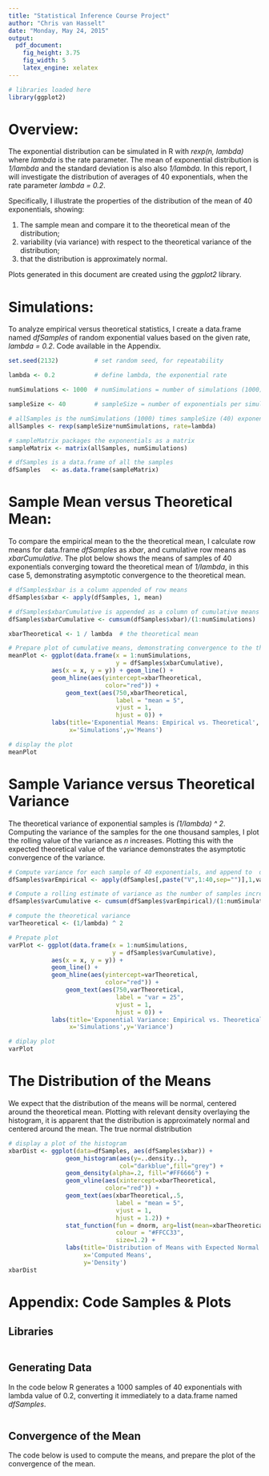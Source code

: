 ```yaml
---
title: "Statistical Inference Course Project"
author: "Chris van Hasselt"
date: "Monday, May 24, 2015"
output:
  pdf_document:
    fig_height: 3.75
    fig_width: 5
    latex_engine: xelatex
---
```

```r
# libraries loaded here
library(ggplot2)
```

# Overview:
The exponential distribution can be simulated in R with *rexp(n, lambda)* where *lambda* is the rate parameter. The mean of exponential distribution is *1/lambda* and the standard deviation is also also *1/lambda*. In this report, I will investigate the distribution of averages of 40 exponentials, when the rate parameter *lambda = 0.2*.

Specifically, I illustrate the properties of the distribution of the mean of 40 exponentials, showing:

#. The sample mean and compare it to the theoretical mean of the distribution;
#. variability (via variance) with respect to the theoretical variance of the distribution;
#. that the distribution is approximately normal.

Plots generated in this document are created using the *ggplot2* library.

# Simulations:
To analyze empirical versus theoretical statistics, I create a data.frame named *dfSamples* of random exponential values based on the given rate, *lambda = 0.2*.  Code available in the Appendix.

```r

set.seed(2132)          # set random seed, for repeatability

lambda <- 0.2           # define lambda, the exponential rate

numSimulations <- 1000  # numSimulations = number of simulations (1000)

sampleSize <- 40        # sampleSize = number of exponentials per simulation (40)

# allSamples is the numSimulations (1000) times sampleSize (40) exponentials
allSamples <- rexp(sampleSize*numSimulations, rate=lambda)

# sampleMatrix packages the exponentials as a matrix 
sampleMatrix <- matrix(allSamples, numSimulations)

# dfSamples is a data.frame of all the samples
dfSamples   <- as.data.frame(sampleMatrix)

```
# Sample Mean versus Theoretical Mean:
To compare the empirical mean to the the theoretical mean, I calculate row means for data.frame *dfSamples* as *xbar*, and cumulative row means as *xbarCumulative*.  The plot below shows the means of samples of 40 exponentials converging toward the theoretical mean of *1/lambda*, in this case 5, demonstrating asymptotic convergence to the theoretical mean.
```r

# dfSamples$xbar is a column appended of row means
dfSamples$xbar <- apply(dfSamples, 1, mean)

# dfSamples$xbarCumulative is appended as a column of cumulative means
dfSamples$xbarCumulative <- cumsum(dfSamples$xbar)/(1:numSimulations)

xbarTheoretical <- 1 / lambda  # the theoretical mean 

# Prepare plot of cumulative means, demonstrating convergence to the theoretical mean
meanPlot <- ggplot(data.frame(x = 1:numSimulations,
                              y = dfSamples$xbarCumulative),
            aes(x = x, y = y)) + geom_line() +
            geom_hline(aes(yintercept=xbarTheoretical,
                           color="red")) +
                geom_text(aes(750,xbarTheoretical,
                              label = "mean = 5",
                              vjust = 1,
                              hjust = 0)) +
            labs(title='Exponential Means: Empirical vs. Theoretical',
                 x='Simulations',y='Means')
```
```r
# display the plot
meanPlot
```


# Sample Variance versus Theoretical Variance

The theoretical variance of exponential samples is *(1/lambda) ^ 2*.  Computing the variance of the samples for the one thousand samples, I plot the rolling value of the variance as *n* increases. Plotting this with the expected theoretical value of the variance demonstrates the asymptotic convergence of the variance.

```r
# Compute variance for each sample of 40 exponentials, and append to  data.frame
dfSamples$varEmpirical <- apply(dfSamples[,paste("V",1:40,sep="")],1,var) 

# Compute a rolling estimate of variance as the number of samples increases.
dfSamples$varCumulative <- cumsum(dfSamples$varEmpirical)/(1:numSimulations)

# compute the theoretical variance
varTheoretical <- (1/lambda) ^ 2 

# Prepate plot 
varPlot <- ggplot(data.frame(x = 1:numSimulations,
                             y = dfSamples$varCumulative),
            aes(x = x, y = y)) +
            geom_line() +
            geom_hline(aes(yintercept=varTheoretical,
                           color="red")) +
                geom_text(aes(750,varTheoretical,
                              label = "var = 25",
                              vjust = 1,
                              hjust = 0)) +
            labs(title='Exponential Variance: Empirical vs. Theoretical',
                 x='Simulations',y='Variance')

# diplay plot
varPlot
```

# The Distribution of the Means
We expect that the distribution of the means will be normal, centered around the theoretical mean. Plotting with relevant density overlaying the histogram, it is apparent that the distribution is approximately normal and centered around the mean.  The true normal distribution

```r
# display a plot of the histogram
xbarDist <- ggplot(data=dfSamples, aes(dfSamples$xbar)) + 
                geom_histogram(aes(y=..density..),
                               col="darkblue",fill="grey") +
                geom_density(alpha=.2, fill="#FF6666") + 
                geom_vline(aes(xintercept=xbarTheoretical,
                           color="red")) +
                geom_text(aes(xbarTheoretical,.5,
                              label = "mean = 5",
                              vjust = 1,
                              hjust = 1.2)) +
                stat_function(fun = dnorm, arg=list(mean=xbarTheoretical), 
                              colour = "#FFCC33",
                              size=1.2) +
                labs(title='Distribution of Means with Expected Normal Curve',
                     x='Computed Means',
                     y='Density')
xbarDist

```


# Appendix: Code Samples & Plots

## Libraries
```r

```
## Generating Data
In the code below R generates a 1000 samples of 40 exponentials with lambda value of 0.2, converting it immediately to a data.frame named *dfSamples*.
```r

```
## Convergence of the Mean
The code below is used to compute the means, and prepare the plot of the convergence of the mean.
```r

```

